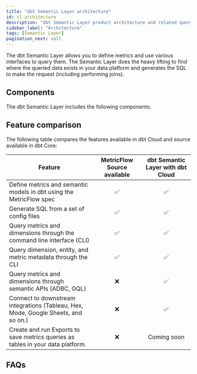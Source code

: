 ```yaml
---
title: "dbt Semantic Layer architecture"
id: sl-architecture
description: "dbt Semantic Layer product architecture and related questions."
sidebar_label: "Architecture"
tags: [Semantic Layer]
pagination_next: null
---
```


<VersionBlock lastVersion="1.5">


<DeprecationNotice />
 
 </VersionBlock>

The dbt Semantic Layer allows you to define metrics and use various interfaces to query them. The Semantic Layer does the heavy lifting to find where the queried data exists in your data platform and generates the SQL to make the request (including performing joins). 

<Lightbox src="/img/docs/dbt-cloud/semantic-layer/sl-architecture.jpg" width="85%" title="The diagram displays how your data flows using the dbt Semantic Layer and the variety of integration tools it supports."/>

## Components

The dbt Semantic Layer includes the following components:


<expandTable markdown={markdownContent} />

## Feature comparison

The following table compares the features available in dbt Cloud and source available in dbt Core:

| Feature | MetricFlow Source available | dbt Semantic Layer with dbt Cloud |
| ----- | :------: | :------: |
| Define metrics and semantic models in dbt using the MetricFlow spec | ✅ | ✅ |
| Generate SQL from a set of config files | ✅ | ✅ |
| Query metrics and dimensions through the command line interface (CLI) | ✅ | ✅ |
| Query dimension, entity, and metric metadata  through the CLI | ✅ | ✅ |
| Query metrics and dimensions through semantic APIs (ADBC, GQL)  | ❌ | ✅ |
| Connect to downstream integrations (Tableau, Hex, Mode, Google Sheets, and so on.) | ❌ | ✅ |
| Create and run Exports to save metrics queries as tables in your data platform. | ❌ | Coming soon |

## FAQs


<SlFaqs/>

